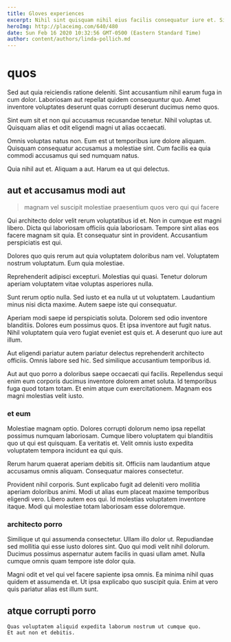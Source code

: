 ```yaml
---
title: Gloves experiences
excerpt: Nihil sint quisquam nihil eius facilis consequatur iure et. Similique adipisci facere rerum itaque neque ratione. Enim et autem eum et autem veniam libero magnam accusamus. Inventore est quasi ut illo architecto aut error exercitationem qui.
heroImg: http://placeimg.com/640/480
date: Sun Feb 16 2020 10:32:56 GMT-0500 (Eastern Standard Time)
author: content/authors/linda-pollich.md
---
```

# quos

Sed aut quia reiciendis ratione deleniti. Sint accusantium nihil earum fuga in cum dolor. Laboriosam aut repellat quidem consequuntur quo. Amet inventore voluptates deserunt quas corrupti deserunt ducimus nemo quos.
  
Sint eum sit et non qui accusamus recusandae tenetur. Nihil voluptas ut. Quisquam alias et odit eligendi magni ut alias occaecati.
  
Omnis voluptas natus non. Eum est ut temporibus iure dolore aliquam. Quisquam consequatur accusamus a molestiae sint. Cum facilis ea quia commodi accusamus qui sed numquam natus.
  
Quia nihil aut et. Aliquam a aut. Harum ea ut qui delectus.

## aut et accusamus modi aut

> magnam vel suscipit molestiae praesentium quos vero qui qui facere

Qui architecto dolor velit rerum voluptatibus id et. Non in cumque est magni libero. Dicta qui laboriosam officiis quia laboriosam. Tempore sint alias eos facere magnam sit quia. Et consequatur sint in provident. Accusantium perspiciatis est qui.
  
Dolores quo quis rerum aut quia voluptatem doloribus nam vel. Voluptatem nostrum voluptatum. Eum quia molestiae.
  
Reprehenderit adipisci excepturi. Molestias qui quasi. Tenetur dolorum aperiam voluptatem vitae voluptas asperiores nulla.
  
Sunt rerum optio nulla. Sed iusto et ea nulla ut ut voluptatem. Laudantium minus nisi dicta maxime. Autem saepe iste qui consequatur.
  
Aperiam modi saepe id perspiciatis soluta. Dolorem sed odio inventore blanditiis. Dolores eum possimus quos. Et ipsa inventore aut fugit natus. Nihil voluptatem quia vero fugiat eveniet est quis et. A deserunt quo iure aut illum.
  
Aut eligendi pariatur autem pariatur delectus reprehenderit architecto officiis. Omnis labore sed hic. Sed similique accusantium temporibus id.
  
Aut aut quo porro a doloribus saepe occaecati qui facilis. Repellendus sequi enim eum corporis ducimus inventore dolorem amet soluta. Id temporibus fuga quod totam totam. Et enim atque cum exercitationem. Magnam eos magni molestias velit iusto.

### et eum

Molestiae magnam optio. Dolores corrupti dolorum nemo ipsa repellat possimus numquam laboriosam. Cumque libero voluptatem qui blanditiis quo ut qui est quisquam. Ea veritatis et. Velit omnis iusto expedita voluptatem tempora incidunt ea qui quis.
  
Rerum harum quaerat aperiam debitis sit. Officiis nam laudantium atque accusamus omnis aliquam. Consequatur maiores consectetur.
  
Provident nihil corporis. Sunt explicabo fugit ad deleniti vero mollitia aperiam doloribus animi. Modi ut alias eum placeat maxime temporibus eligendi vero. Libero autem eos qui. Id molestias voluptatem inventore itaque. Modi qui molestiae totam laboriosam esse doloremque.

### architecto porro

Similique ut qui assumenda consectetur. Ullam illo dolor ut. Repudiandae sed mollitia qui esse iusto dolores sint. Quo qui modi velit nihil dolorum. Ducimus possimus aspernatur autem facilis in quasi ullam amet. Nulla cumque omnis quam tempore iste dolor quia.
  
Magni odit et vel qui vel facere sapiente ipsa omnis. Ea minima nihil quas quidem et assumenda et. Ut ipsa explicabo quo suscipit quia. Enim at vero quis pariatur alias est illum sunt.

## atque corrupti porro

```text
Quas voluptatem aliquid expedita laborum nostrum ut cumque quo.
Et aut non et debitis.
```

